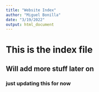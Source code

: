```yaml
---
title: "Website Index"
author: "Miguel Bonilla"
date: "3/19/2022"
output: html_document
---
```


# This is the index file
## Will add more stuff later on
### just updating this for now